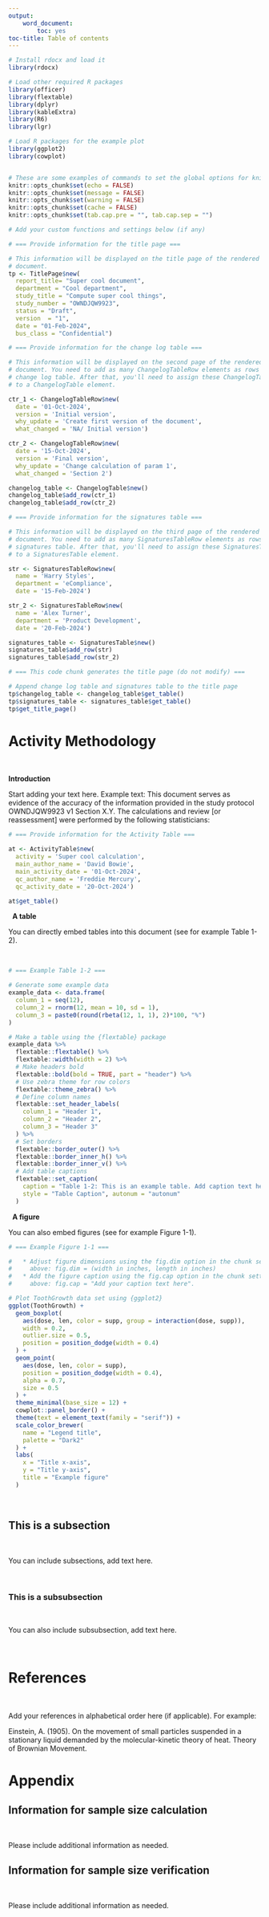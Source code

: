 ```yaml
---
output:
    word_document: 
        toc: yes
toc-title: Table of contents
---
```



```r

# Install rdocx and load it
library(rdocx)

# Load other required R packages 
library(officer)
library(flextable)
library(dplyr)
library(kableExtra)
library(R6)
library(lgr)

# Load R packages for the example plot
library(ggplot2)
library(cowplot)


# These are some examples of commands to set the global options for knitr Rmd compiler. 
knitr::opts_chunk$set(echo = FALSE)
knitr::opts_chunk$set(message = FALSE)
knitr::opts_chunk$set(warning = FALSE)
knitr::opts_chunk$set(cache = FALSE)
knitr::opts_chunk$set(tab.cap.pre = "", tab.cap.sep = "")

# Add your custom functions and settings below (if any)

```


```r
# === Provide information for the title page ===

# This information will be displayed on the title page of the rendered
# document.
tp <- TitlePage$new(
  report_title= "Super cool document",
  department = "Cool department",
  study_title = "Compute super cool things",
  study_number = "OWNDJQW9923",
  status = "Draft",
  version  = "1",
  date = "01-Feb-2024",
  bus_class = "Confidential")

```

```r
# === Provide information for the change log table ===

# This information will be displayed on the second page of the rendered
# document. You need to add as many ChangelogTableRow elements as rows as you need in your 
# change log table. After that, you'll need to assign these ChangelogTableRow elements
# to a ChangelogTable element.

ctr_1 <- ChangelogTableRow$new(
  date = '01-Oct-2024',
  version = 'Initial version',
  why_update = 'Create first version of the document',
  what_changed = 'NA/ Initial version')

ctr_2 <- ChangelogTableRow$new(
  date = '15-Oct-2024',
  version = 'Final version',
  why_update = 'Change calculation of param 1',
  what_changed = 'Section 2')

changelog_table <- ChangelogTable$new()
changelog_table$add_row(ctr_1)
changelog_table$add_row(ctr_2)

```

```r
# === Provide information for the signatures table ===

# This information will be displayed on the third page of the rendered
# document. You need to add as many SignaturesTableRow elements as rows as you need in your 
# signatures table. After that, you'll need to assign these SignaturesTableRow elements
# to a SignaturesTable element.

str <- SignaturesTableRow$new(
  name = 'Harry Styles',
  department = 'eCompliance',
  date = '15-Feb-2024')

str_2 <- SignaturesTableRow$new(
  name = 'Alex Turner',
  department = 'Product Development',
  date = '20-Feb-2024')

signatures_table <- SignaturesTable$new()
signatures_table$add_row(str)
signatures_table$add_row(str_2)


```


```r
# === This code chunk generates the title page (do not modify) ===

# Append change log table and signatures table to the title page
tp$changelog_table <- changelog_table$get_table()
tp$signatures_table <- signatures_table$get_table()
tp$get_title_page()

```

\newpage

# Activity Methodology

&nbsp;

__Introduction__

Start adding your text here. Example text: This document serves as evidence of the accuracy of the information provided in the study protocol OWNDJQW9923 v1 Section X.Y. The calculations and review [or reassessment] were performed by the following statisticians:


```r
# === Provide information for the Activity Table ===

at <- ActivityTable$new(
  activity = 'Super cool calculation',
  main_author_name = 'David Bowie',
  main_activity_date = '01-Oct-2024',
  qc_author_name = 'Freddie Mercury',
  qc_activity_date = '20-Oct-2024')

at$get_table()
```


&nbsp;
__A table__

You can directly embed tables into this document (see for example Table 1-2).

&nbsp;

```r
# === Example Table 1-2 ===

# Generate some example data
example_data <- data.frame(
  column_1 = seq(12),
  column_2 = rnorm(12, mean = 10, sd = 1),
  column_3 = paste0(round(rbeta(12, 1, 1), 2)*100, "%")
)

# Make a table using the {flextable} package
example_data %>%
  flextable::flextable() %>%
  flextable::width(width = 2) %>%
  # Make headers bold
  flextable::bold(bold = TRUE, part = "header") %>%
  # Use zebra theme for row colors
  flextable::theme_zebra() %>%
  # Define column names
  flextable::set_header_labels(
    column_1 = "Header 1",
    column_2 = "Header 2",
    column_3 = "Header 3"
  ) %>%
  # Set borders
  flextable::border_outer() %>%
  flextable::border_inner_h() %>%
  flextable::border_inner_v() %>%
  # Add table captions
  flextable::set_caption(
    caption = "Table 1-2: This is an example table. Add caption text here.",
    style = "Table Caption", autonum = "autonum"
  )
```

&nbsp;
__A figure__

You can also embed figures (see for example Figure 1-1).

```r
# === Example Figure 1-1 ===

#   * Adjust figure dimensions using the fig.dim option in the chunk settings 
#     above: fig.dim = (width in inches, length in inches)
#   * Add the figure caption using the fig.cap option in the chunk settings 
#     above: fig.cap = "Add your caption text here".

# Plot ToothGrowth data set using {ggplot2}
ggplot(ToothGrowth) +
  geom_boxplot(
    aes(dose, len, color = supp, group = interaction(dose, supp)),
    width = 0.2,
    outlier.size = 0.5,
    position = position_dodge(width = 0.4)
  ) +
  geom_point(
    aes(dose, len, color = supp),
    position = position_dodge(width = 0.4),
    alpha = 0.7,
    size = 0.5
  ) +
  theme_minimal(base_size = 12) +
  cowplot::panel_border() +
  theme(text = element_text(family = "serif")) + 
  scale_color_brewer(
    name = "Legend title",
    palette = "Dark2"
  ) +
  labs(
    x = "Title x-axis", 
    y = "Title y-axis",
    title = "Example figure"
  )

```

&nbsp;

## This is a subsection 

&nbsp;

You can include subsections, add text here. 

&nbsp;

### This is a subsubsection

&nbsp;

You can also include subsubsection, add text here.

&nbsp;



# References

&nbsp;

Add your references in alphabetical order here (if applicable). For example:

Einstein, A. (1905). On the movement of small particles suspended in a stationary liquid demanded by the molecular-kinetic theory of heat. Theory of Brownian Movement.

# Appendix

## Information for sample size calculation

&nbsp;

Please include additional information as needed.

## Information for sample size verification

&nbsp;

Please include additional information as needed.
